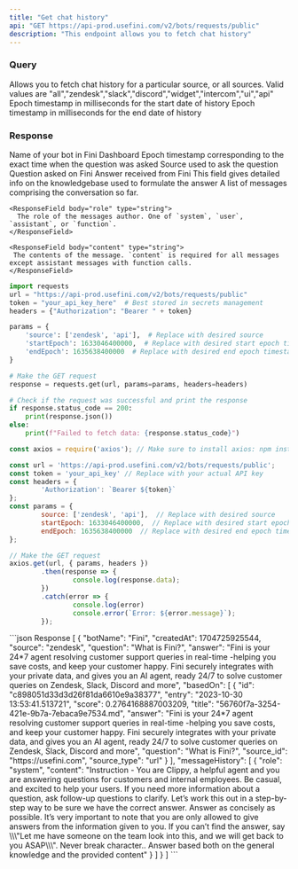 ```yaml
---
title: "Get chat history"
api: "GET https://api-prod.usefini.com/v2/bots/requests/public"
description: "This endpoint allows you to fetch chat history"
---
```


### Query

<ParamField query="source" type="array" default="none" required>
  Allows you to fetch chat history for a particular source, or all sources. 
  Valid values are "all","zendesk","slack","discord","widget","intercom","ui","api"
</ParamField>

<ParamField query="startEpoch" type="number" default="none" required>
  Epoch timestamp in milliseconds for the start date of history
</ParamField>

<ParamField query="endEpoch" type="number" default="none" required>
  Epoch timestamp in milliseconds for the end date of history
</ParamField>

### Response

<ResponseField name="botName" type="string">
  Name of your bot in Fini Dashboard
</ResponseField>

<ResponseField name="createdAt" type="number">
  Epoch timestamp corresponding to the exact time when the question was asked
</ResponseField>

<ResponseField name="source" type="string">
  Source used to ask the question
</ResponseField>

<ResponseField name="question" type="string">
  Question asked on Fini
</ResponseField>

<ResponseField name="answer" type="string">
  Answer received from Fini
</ResponseField>

<ResponseField name="basedOn" type="array">
  This field gives detailed info on the knowledgebase used to formulate the answer
</ResponseField>

<ResponseField name="messageHistory" type="array">
A list of messages comprising the conversation so far.

  <Expandable title="Toggle object">

    <ResponseField body="role" type="string">
      The role of the messages author. One of `system`, `user`, `assistant`, or `function`.
    </ResponseField>
    
    <ResponseField body="content" type="string">
     The contents of the message. `content` is required for all messages except assistant messages with function calls.
    </ResponseField>

  </Expandable>

</ResponseField>


<RequestExample>

```python Example Request- Python
import requests
url = "https://api-prod.usefini.com/v2/bots/requests/public"
token = "your_api_key_here"  # Best stored in secrets management
headers = {"Authorization": "Bearer " + token}

params = {
    'source': ['zendesk', 'api'],  # Replace with desired source
    'startEpoch': 1633046400000,  # Replace with desired start epoch timestamp in milliseconds
    'endEpoch': 1635638400000  # Replace with desired end epoch timestamp in milliseconds
}

# Make the GET request
response = requests.get(url, params=params, headers=headers)

# Check if the request was successful and print the response
if response.status_code == 200:
    print(response.json())
else:
    print(f"Failed to fetch data: {response.status_code}")
```
```javascript Example Request- Node.js
const axios = require('axios'); // Make sure to install axios: npm install axios

const url = 'https://api-prod.usefini.com/v2/bots/requests/public';
const token = 'your_api_key' // Replace with your actual API key
const headers = {
        'Authorization': `Bearer ${token}`
};
const params = {
        source: ['zendesk', 'api'],  // Replace with desired source
        startEpoch: 1633046400000,  // Replace with desired start epoch timestamp in milliseconds
        endEpoch: 1635638400000  // Replace with desired end epoch timestamp in milliseconds
};

// Make the GET request
axios.get(url, { params, headers })
        .then(response => {
                console.log(response.data);
        })
        .catch(error => {
                console.log(error)
                console.error(`Error: ${error.message}`);
        });
```
</RequestExample>

<ResponseExample>
```json Response
[
  {
    "botName": "Fini",
    "createdAt": 1704725925544,
    "source": "zendesk",
    "question": "What is Fini?",
    "answer": "Fini is your 24*7 agent resolving customer support queries in real-time -helping you save costs, and keep your customer happy. Fini securely integrates with your private data, and gives you an AI agent, ready 24/7 to solve customer queries on Zendesk, Slack, Discord and more",
    "basedOn": [
      {
        "id": "c898051d33d3d26f81da6610e9a38377",
        "entry": "2023-10-30 13:53:41.513721",
        "score": 0.2764168887003209,
        "title": "56760f7a-3254-421e-9b7a-7ebaca9e7534.md",
        "answer": "Fini is your 24*7 agent resolving customer support queries in real-time -helping you save costs, and keep your customer happy. Fini securely integrates with your private data, and gives you an AI agent, ready 24/7 to solve customer queries on Zendesk, Slack, Discord and more",
        "question": "What is Fini?",
        "source_id": "https://usefini.com",
        "source_type": "url"
      }
    ],
    "messageHistory": [
      {
        "role": "system",
        "content": "Instruction - You are Clippy, a helpful agent and you are answering questions for customers and internal employees. Be casual, and excited to help your users. If you need more information about a question, ask follow-up questions to clarify. Let’s work this out in a step-by-step way to be sure we have the correct answer. Answer as concisely as possible. It’s very important to note that you are only allowed to give answers from the information given to you. If you can’t find the answer, say \\\"Let me have someone on the team look into this, and we will get back to you ASAP\\\". Never break character.. Answer based both on the general knowledge and the provided content"
      }
    ]
  }
]
```
</ResponseExample>

